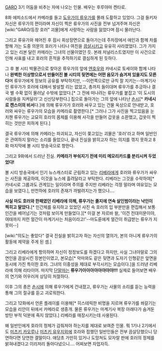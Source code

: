 [[GARO]] 3기 어둠을 비추는 자에 나오는 인물. 배우는 후루야마 켄타로.

8화 에피소드에서 카메라를 들고 [[도우가이 류우가]]를 몰래 도촬하고 있었다. 그걸 들키자 자신은 류우가의 편이라며 자신이 찍은 류우가의 사진을 전부 넘겨주며 자신은 [wiki:"GARO/등장 호러" 괴물]에게 사랑하는 사람을 잃었다며 잠시 물러난다.

그리고 류유가와 헤어진 후 잠시 회상장면으로 돌아가는데 주차장에서 애인과 함께 차를 향해 가는 도중 의문의 호러가 나타나 여친을 [[끔살]]시키고 유유히 사라졌었다. 그가 가지고 있는 리본 달린 카메라는 그녀의 선물이였던 듯. 본래 저널리스트였지만 이 사건으로 인해 사표를 내고 호러의 흔적을 추적하기로 결심하게 된 듯하다.

그 후 볼 시티 박물관으로 찾아온 류우가의 앞에 [[엔호우]]와 카네시로 토세이와 함께 나타나 '''완벽한 이상향으로서 만들어진 볼 시티의 뒷면에는 어떤 음모가 숨겨져 있을지도 모른다'''며 류우가에게 정보의 공유를 부탁하지만, --이런쪽으로만 규칙 잘 지키는--마계기사인 류우가가 호러에 대해서 발설할 리는 없었고, 총까지 들이대며 류우가를 추긍하나 결국 별 수확 없이 물러날 수밖에 없었다.[* 그 전에 떠나려는 류우가를 붙잡고 '이 도시의 사람들을 지켜달라'고 신신당부한다.] 집으로 돌아가는 그의 앞에 나타난 [[손시]][* '''카네시로 켄스이의 비서'''다.]에 의해 류우가가 호러와 싸우고 있는 건물 옥상으로 안내받고, 호러와 싸우는 류우가의 모습을 카메라로 촬영한다.[* 그러나 그가 사진을 찍고있음을 눈치챈 류우가는 교묘히 호라의 몸체를 이용해 사각을 만들어 갑옷을 소환했고, 갑옷이 찍히는 것만은 피하게 된다.]

결국 류우가에 의해 카메라는 파괴되고, 자신이 쫒고있는 괴물은 '호러'라고 하며 일반인은 관여하지 말라는 소리를 들었으나, 끝내 진실을 밝히고자 하는 의지를 꺾지 못하고 8화 마지막에 볼 시티 방송국으로 향한다.

그리고 9화에서 드러난 진실. '''카메라가 부숴지기 전에 미리 메모리카드를 분리시켜 두었었다!'''

볼 시티 방송국에서 인기 뉴스캐스터로 군림하고 있는 [[리베라]]에게 호러와 류우가가 싸우는 사진을 제공하여, 이것을 뉴스에 흘려달라고 부탁한다. 리베라는 그것을 수락하여[* 카네시로 그룹과도 관계있는 일이라며 주의를 주지만 리베라는 걱정 말라며 여유있는 모습을 보였다.], 만천하에 호러의 존재가 까발려지는가 했으나....

'''사실 마도 호러와 한패였던 리베라에 의해, 류우가는 졸지에 연속 살인범이라는 낙인이 찍히고 말았다.'''[* 인간체를 유지하고 있었던 사진 속 호러의 입 부분만을 편집해서 보통 인간을 베어넘기는 것처럼 보이게 만들었다.][* 이걸 본 자르바 왈, '이건 전대미문이야, 여태까지 저런 얼간이 마계기사는 처음이라고!'--마도륜에게 얼간이 취급받는 류우가 지못미--]

[wiki:"의도는 좋았다" 결국 진실을 밝히고자 하는 자신의 열의가, 본의 아니게 류우가의 활동에 제약을 주게 된 셈.]

그리고 리베라에게 항의하며 자신이 정정보도를 하겠다고 하지만, 사실 그녀야말로 그의 연인을 끔살시킨 장본인이였고, 본모습[* 악마와도 같은 뒷면과 도자기 인형같은 앞면을 동시에 가진 특이한 호러. 그녀의 이중성을 제대로 부각시키는 모습이다.]을 드러낸 리베라에 의해 리타이어. 마지막 [[단말마]]는 '''류우가아아아아아아아아!!!''' 실제로 들어보면 배우의 연기와 어우러져 상당히 처절하다.

이후 그의 총은 [[손시]]에 의해 류우가에게 건내졌고, 류우가는 사물의 소리를 듣는 능력을 통해 그의 절규를 듣고 괴로워한다.

그리고 12화에서 언론 플레이를 이용해[* 히스테릭한 비명을 지르며 류우가를 쏴갈기는 모습을 리안이 뒤에서 카메라로 생중개. 물론 류우가는 마계기사 복장 아래다가 숨겨둔 방탄 부적 덕분에 죽지 않았다.] 리베라를 매장시키는데 사용된다.

왜 일반인에게 호라의 정체가 감춰져야 하는지를 제대로 보여준 인물. 뭐 1기나 2기에서도 [[미츠키 카오루]]나 [[미츠키 유우지]]외에 호라와 접했던 일반인들은 전부 끔살당했으니 당연하다면 당연한 결말이다. 애당초 가만히 있거나 도망쳐도 모자랄 판에 호러의 정체를 밝혀내겠다고 이리저리 돌아다녔으니.... 어찌보면 자업자득.

